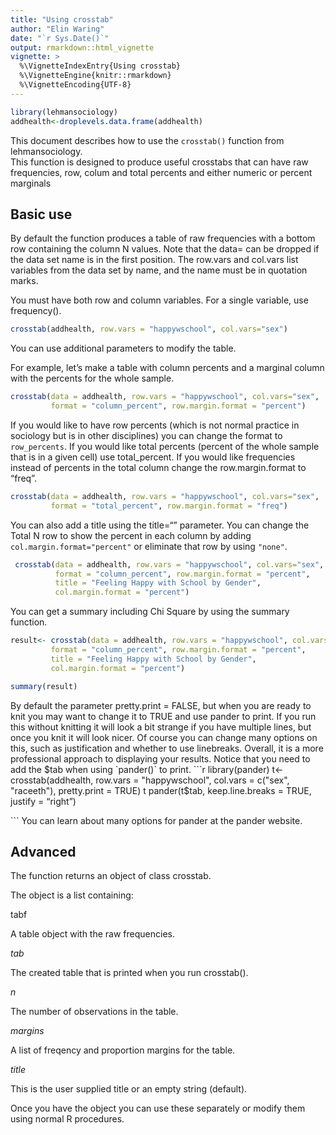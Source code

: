 ```yaml
---
title: "Using crosstab"
author: "Elin Waring"
date: "`r Sys.Date()`"
output: rmarkdown::html_vignette
vignette: >
  %\VignetteIndexEntry{Using crosstab}
  %\VignetteEngine{knitr::rmarkdown}
  %\VignetteEncoding{UTF-8}
---
```

```r
library(lehmansociology)
addhealth<-droplevels.data.frame(addhealth)
```

This document describes how to use the ` crosstab() ` function from lehmansociology.  
This function is designed to produce useful crosstabs that can have 
raw frequencies, row, colum and total percents and either numeric or 
percent marginals

## Basic use

By default the function produces a table of raw frequencies with
a bottom row containing the column N values.  Note that the 
data= can be dropped if the data set name is in the first position.
The row.vars and col.vars list variables from the data set by name, and
the name must be in quotation marks.  

You must have both row and column variables. For a single variable, 
use frequency(). 

```r

crosstab(addhealth, row.vars = "happywschool", col.vars="sex")

```

You can use additional parameters to modify the table.

For example, let's make a table with column percents and a marginal
column with the percents for the whole sample.


```r

crosstab(data = addhealth, row.vars = "happywschool", col.vars="sex",
         format = "column_percent", row.margin.format = "percent")

```

If you would like to have row percents (which is not normal practice
in sociology but is in other disciplines) you can change the format to 
` row_percents`.  If you would like total percents (percent of the whole
sample that is in a given cell) use total_percent. If you would like
frequencies instead of percents in the total column change the
row.margin.format to "freq".


```r

crosstab(data = addhealth, row.vars = "happywschool", col.vars="sex",
         format = "total_percent", row.margin.format = "freq")

```

You can also add a title using the title="" parameter. You can change
the Total N row to show the percent in each column by adding 
` col.margin.format="percent" `  or eliminate that row by using ` "none" `.


```r

 crosstab(data = addhealth, row.vars = "happywschool", col.vars="sex",
          format = "column_percent", row.margin.format = "percent",
          title = "Feeling Happy with School by Gender", 
          col.margin.format = "percent")

```

You can get a summary including Chi Square by using the summary function.

```r

result<- crosstab(data = addhealth, row.vars = "happywschool", col.vars="sex",
         format = "column_percent", row.margin.format = "percent",
         title = "Feeling Happy with School by Gender",
         col.margin.format = "percent")

summary(result)

```

By default the parameter pretty.print = FALSE, but when you are ready to knit you may want to change it to
TRUE and use pander to print. If you run this without knitting it will look a bit strange if 
you have multiple lines, but
once you knit it will look nicer. Of course you can change many options on this, such as justification
and whether to use linebreaks. Overall, it is a more professional approach to displaying your results.
Notice that you need to add the $tab when using `pander()` to print.
```r

library(pander)
t<-crosstab(addhealth, row.vars = "happywschool", col.vars = c("sex", "raceeth"), pretty.print = TRUE)
t
pander(t$tab, keep.line.breaks = TRUE, justify = "right")

```
You can learn about many options for pander at the pander website. 

## Advanced

The function returns an object of class crosstab.

The object is a list containing:  

tabf   

A table object with the raw frequencies.

*tab*  

The created table that is printed when you run crosstab().

*n*    

The number of observations in the table.
 
*margins*   

A list of freqency and proportion margins for the table.

*title*  

This is the user supplied title or an empty string (default).

Once you have the object you can use these separately or modify them 
using normal R procedures. 
